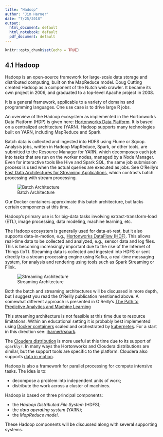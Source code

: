 ```yaml
---
title: "Hadoop"
author: "Jim Harner"
date: "7/25/2018"
output:
  html_document: default
  html_notebook: default
  pdf_document: default
---
```


```r
knitr::opts_chunk$set(echo = TRUE)
```

## 4.1 Hadoop

Hadoop is an open-source framework for large-scale data storage and distributed computing, built on the MapReduce model. Doug Cutting created Hadoop as a component of the Nutch web crawler. It became its own project in 2006, and graduated to a top-level Apache project in 2008.

It is a general framework, applicable to a variety of domains and programming languages. One use case is to drive large R jobs.

An overview of the Hadoop ecosystem as implemented in the Hortonworks Data Platform (HDP) is given here: [Hortonworks Data Platform](http://hortonworks.com/products/data-center/hdp/). It is based on a centralized architecture (YARN). Hadoop supports many technologies built on YARN, including MapReduce and Spark.

Batch data is collected and ingested into HDFS using Flume or Sqoop. Analysis jobs, written in Hadoop MapReduce, Spark, or other tools, are submitted to the Resource Manager for YARN, which decomposes each job into tasks that are run on the worker nodes, managed by a Node Manager. Even for interactive tools like Hive and Spark SQL, the same job submission process is used when the actual queries are executed as jobs. See O'Reilly's [Fast Data Architectures for Streaming Applications](http://www.oreilly.com/data/free/fast-data-architectures-for-streaming-applications.csp), which contrasts batch processing with stream processing.

![Batch Architecture](BatchArch.png)

Our Docker containers approximate this batch architecture, but lacks certain components at this time.

Hadoop's primary use is for big-data tasks involving extract-transform-load (ETL), image processing, data modeling, machine learning, etc.

The Hadoop ecosystem is generally used for data-at-rest, but it also supports data-in-motion, e.g., [Hortonworks DataFlow (HDF)](http://hortonworks.com/products/). This allows real-time data to be collected and analyzed, e.g., sensor data and log files. This is becoming increasingly important due to the rise of the Internet of Things (IoT). Streaming data is collected and ingested into HDFS or sent directly to a stream processing engine using Kafka, a real-time messaging system, for analysis and rendering using tools such as Spark Streaming or Flink.

![Streaming Architecture](StreamArch.png)

Both the batch and streaming architectures will be discussed in more depth, but I suggest you read the O'Reilly publication mentioned above. A somewhat different approach is presented in O'Reilly's [The Path to Predictive Analytics and Machine Learning](http://www.oreilly.com/data/free/the-path-to-predictive-analytics-and-machine-learning.csp)

This streaming architecture is not feasible at this time due to resource limitations. Within an educational setting it is probably best implemented using [Docker containers](https://www.docker.com) scaled and orchestrated by [kubernetes](http://kubernetes.io). For a start in this direction see: [jharner/rspark](https://github.com/jharner/rspark).

The [Cloudera distribution](http://www.cloudera.com/products/apache-hadoop.html) is more useful at this time due to its support of `sparklyr`. In many ways the Hortonworks and Cloudera distributions are similar, but the support tools are specific to the platform. Cloudera also supports [data in motion](http://www.cloudera.com/campaign/data-in-motion.html).

Hadoop is also a framework for parallel processing for compute intensive tasks. The idea is to:  

* decompose a problem into independent units of work;  
* distribute the work across a cluster of machines. 

Hadoop is based on three principal components:    

* the *Hadoop Distributed File System* (HDFS);  
* the *data operating system* (YARN);  
* the *MapReduce model*.  

These Hadoop components will be discussed along with several supporting systems.